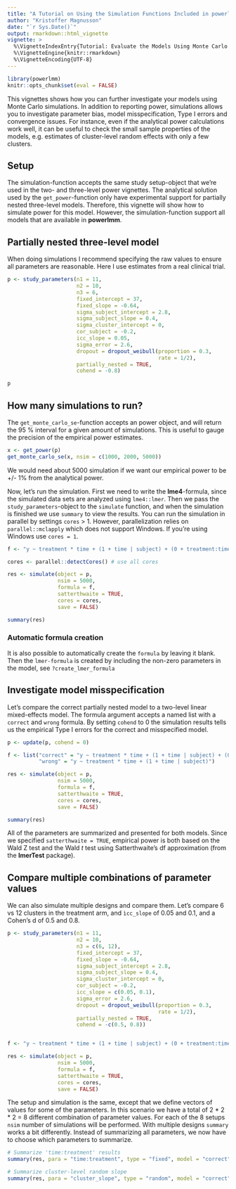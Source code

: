```yaml
---
title: "A Tutorial on Using the Simulation Functions Included in powerlmm"
author: "Kristoffer Magnusson"
date: "`r Sys.Date()`"
output: rmarkdown::html_vignette
vignette: >
  %\VignetteIndexEntry{Tutorial: Evaluate the Models Using Monte Carlo Simulations}
  %\VignetteEngine{knitr::rmarkdown}
  %\VignetteEncoding{UTF-8}
---
```

```r
library(powerlmm)
knitr::opts_chunk$set(eval = FALSE)
```

This vignettes shows how you can further investigate your models using Monte Carlo simulations. In addition to reporting power, simulations allows you to investigate parameter bias, model misspecification, Type I errors and convergence issues. For instance, even if the analytical power calculations work well, it can be useful to check the small sample properties of the models, e.g. estimates of cluster-level random effects with only a few clusters. 

## Setup
The simulation-function accepts the same study setup-object that we're used in the two- and three-level power vignettes. The analytical solution used by the `get_power`-function only have experimental support for partially nested three-level models. Therefore, this vignette will show how to simulate power for this model. However, the simulation-function support all models that are available in **powerlmm**. 

## Partially nested three-level model
When doing simulations I recommend specifying the raw values to ensure all parameters are reasonable. Here I use estimates from a real clinical trial. 
```r
p <- study_parameters(n1 = 11,
                      n2 = 10,
                      n3 = 6,
                      fixed_intercept = 37,
                      fixed_slope = -0.64,
                      sigma_subject_intercept = 2.8,
                      sigma_subject_slope = 0.4,
                      sigma_cluster_intercept = 0,
                      cor_subject = -0.2,
                      icc_slope = 0.05,
                      sigma_error = 2.6,
                      dropout = dropout_weibull(proportion = 0.3, 
                                                rate = 1/2),
                      partially_nested = TRUE,
                      cohend = -0.8)

p
```

## How many simulations to run?
The `get_monte_carlo_se`-function accepts an power object, and will return the 95 % interval for a given amount of simulations. This is useful to gauge the precision of the empirical power estimates.  
```r
x <- get_power(p)
get_monte_carlo_se(x, nsim = c(1000, 2000, 5000))
```
We would need about 5000 simulation if we want our empirical power to be +/- 1% from the analytical power. 

Now, let's run the simulation. First we need to write the **lme4**-formula, since the simulated data sets are analyzed using `lme4::lmer`. Then we pass the `study_parameters`-object to the `simulate` function, and when the simulation is finished we use `summary` to view the results. You can run the simulation in parallel by settings `cores` > 1. However, parallelization relies on `parallel::mclapply` which does not support Windows. If you're using Windows use `cores = 1`. 

```r
f <- "y ~ treatment * time + (1 + time | subject) + (0 + treatment:time | cluster)"

cores <- parallel::detectCores() # use all cores

res <- simulate(object = p,
                nsim = 5000,
                formula = f,
                satterthwaite = TRUE,
                cores = cores,
                save = FALSE)

summary(res)
```

### Automatic formula creation
It is also possible to automatically create the `formula` by leaving it blank. Then the `lmer-formula` is created by including the non-zero parameters in the model, see `?create_lmer_formula`


## Investigate model misspecification
Let's compare the correct partially nested model to a two-level linear mixed-effects model. The formula argument accepts a named list with a `correct` and `wrong` formula. By setting `cohend` to 0 the simulation results tells us the empirical Type I errors for the correct and misspecified model.

```r
p <- update(p, cohend = 0)

f <- list("correct" = "y ~ treatment * time + (1 + time | subject) + (0 + treatment:time | cluster)",
          "wrong" = "y ~ treatment * time + (1 + time | subject)")

res <- simulate(object = p,
                nsim = 5000,
                formula = f,
                satterthwaite = TRUE,
                cores = cores,
                save = FALSE)

summary(res)
```


All of the parameters are summarized and presented for both models. Since we specified `satterthwaite = TRUE`, empirical power is both based on the Wald Z test and the Wald *t* test using Satterthwaite's df approximation (from the **lmerTest** package).

## Compare multiple combinations of parameter values
We can also simulate multiple designs and compare them. Let's compare 6 vs 12 clusters in the treatment arm, and `ìcc_slope` of 0.05 and 0.1, and a Cohen's d of 0.5 and 0.8. 

```r
p <- study_parameters(n1 = 11,
                      n2 = 10,
                      n3 = c(6, 12),
                      fixed_intercept = 37,
                      fixed_slope = -0.64,
                      sigma_subject_intercept = 2.8,
                      sigma_subject_slope = 0.4,
                      sigma_cluster_intercept = 0,
                      cor_subject = -0.2,
                      icc_slope = c(0.05, 0.1),
                      sigma_error = 2.6,
                      dropout = dropout_weibull(proportion = 0.3, 
                                                rate = 1/2),
                      partially_nested = TRUE,
                      cohend = -c(0.5, 0.8))


f <- "y ~ treatment * time + (1 + time | subject) + (0 + treatment:time | cluster)"

res <- simulate(object = p,
                nsim = 5000,
                formula = f,
                satterthwaite = TRUE,
                cores = cores,
                save = FALSE)
```

The setup and simulation is the same, except that we define vectors of values for some of the parameters. In this scenario we have a total of 2 * 2 * 2 = 8 different combination of parameter values. For each of the 8 setups `nsim` number of simulations will be performed. With multiple designs `summary` works a bit differently. Instead of summarizing all parameters, we now have to choose which parameters to summarize.

```r
# Summarize 'time:treatment' results 
summary(res, para = "time:treatment", type = "fixed", model = "correct")

# Summarize cluster-level random slope 
summary(res, para = "cluster_slope", type = "random", model = "correct")

```




